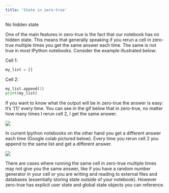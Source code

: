 ```yaml
---
title: 'State in zero-true'
---
```



No hidden state

One of the main features in zero-true is the fact that our notebook has no hidden state. This means that generally speaking if you rerun a cell in zero-true multiple times you get the same answer each time. The same is not true in most IPython notebooks. Consider the example illustrated below:

Cell 1:

```py
my_list = []
```

Cell 2:

```py
my_list.append(1)
print(my_list)
```

If you want to know what the output will be in zero-true the answer is easy: It’s ‘\[1\]’ every time. You can see in the gif below that in zero-true, no matter how many times I rerun cell 2, I get the same answer.

![](/blogs/gifs/no_hidden_state.gif)

In current Ipython notebooks on the other hand you get a different answer each time (Google colab pictured below). Every time you rerun cell 2 you append to the same list and get a different answer.

![](/blogs/gifs/jupyter_hidden_state.gif)

There are cases where running the same cell in zero-true multiple times may not give you the same answer, like if you have a random number generator in your cell or you are writing and reading to external files and databases (essentially storing state outside of your notebook). However zero-true has explicit user state and global state objects you can reference.   